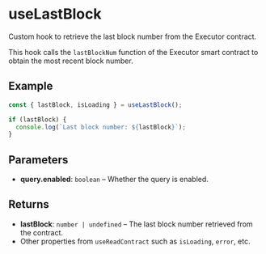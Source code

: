 # useLastBlock

Custom hook to retrieve the last block number from the Executor contract.

This hook calls the `lastBlockNum` function of the Executor smart contract to obtain the most recent block number.

## Example

```typescript
const { lastBlock, isLoading } = useLastBlock();

if (lastBlock) {
  console.log(`Last block number: ${lastBlock}`);
}
```

## Parameters

- **query.enabled**: `boolean` – Whether the query is enabled.

## Returns
- **lastBlock**: `number | undefined` – The last block number retrieved from the contract.
- Other properties from `useReadContract` such as `isLoading`, `error`, etc.
